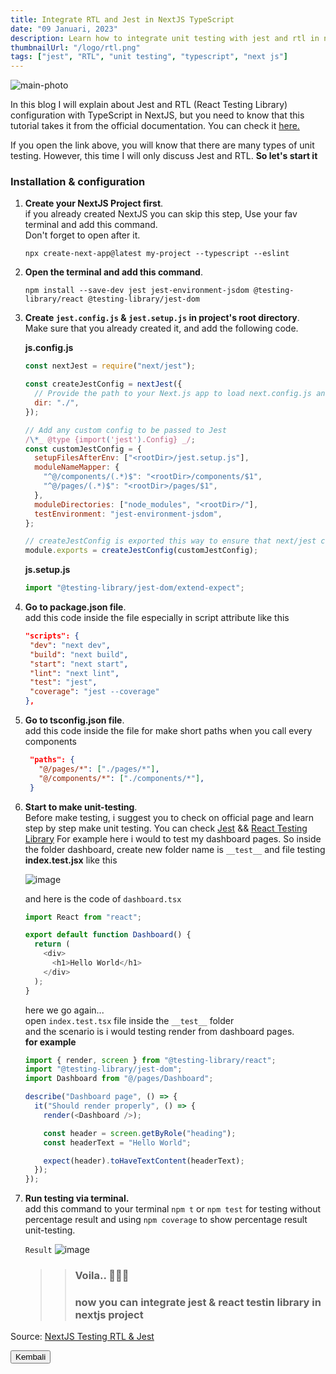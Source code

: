 ```yaml
---
title: Integrate RTL and Jest in NextJS TypeScript
date: "09 Januari, 2023"
description: Learn how to integrate unit testing with jest and rtl in nextjs typescript project
thumbnailUrl: "/logo/rtl.png"
tags: ["jest", "RTL", "unit testing", "typescript", "next js"]
---
```


<Image
  alt="main-photo"
  className="py-4 rounded-xl"
  src="/images/posts/rtl-jest.png"
  height={680}
  width={1280}
  priority
/>

In this blog I will explain about Jest and RTL (React Testing Library) configuration with TypeScript in NextJS, but you need to know that this tutorial takes it from the official documentation. You can check it [here.](https://nextjs.org/docs/testing#setting-up-jest-with-the-rust-compiler)

If you open the link above, you will know that there are many types of unit testing. However, this time I will only discuss Jest and RTL.
**So let's start it**

### Installation & configuration

1. **Create your NextJS Project first**.\
   if you already created NextJS you can skip this step, Use your fav terminal and add this command.\
   Don't forget to open after it.

   `npx create-next-app@latest my-project --typescript --eslint`

2. **Open the terminal and add this command**.

   `npm install --save-dev jest jest-environment-jsdom @testing-library/react @testing-library/jest-dom`

3. **Create `jest.config.js` & `jest.setup.js` in project's root directory**.\
    Make sure that you already created it, and add the following code.

   **js.config.js**

   ```javascript
   const nextJest = require("next/jest");

   const createJestConfig = nextJest({
     // Provide the path to your Next.js app to load next.config.js and .env files in your test environment
     dir: "./",
   });

   // Add any custom config to be passed to Jest
   /\*_ @type {import('jest').Config} _/;
   const customJestConfig = {
     setupFilesAfterEnv: ["<rootDir>/jest.setup.js"],
     moduleNameMapper: {
       "^@/components/(.*)$": "<rootDir>/components/$1",
       "^@/pages/(.*)$": "<rootDir>/pages/$1",
     },
     moduleDirectories: ["node_modules", "<rootDir>/"],
     testEnvironment: "jest-environment-jsdom",
   };

   // createJestConfig is exported this way to ensure that next/jest can load the Next.js config which is async
   module.exports = createJestConfig(customJestConfig);
   ```

   **js.setup.js**

   ```javascript
   import "@testing-library/jest-dom/extend-expect";
   ```

4. **Go to package.json file**.\
    add this code inside the file especially in script attribute like this

   ```json
   "scripts": {
    "dev": "next dev",
    "build": "next build",
    "start": "next start",
    "lint": "next lint",
    "test": "jest",
    "coverage": "jest --coverage"
   },
   ```

5. **Go to tsconfig.json file**.\
    add this code inside the file for make short paths when you call every components

   ```json
    "paths": {
      "@/pages/*": ["./pages/*"],
      "@/components/*": ["./components/*"],
    }
   ```

6. **Start to make unit-testing**.\
    Before make testing, i suggest you to check on official page and learn step by step make unit testing. You can check [Jest](https://jestjs.io/docs/getting-started) && [React Testing Library](https://testing-library.com/docs/react-testing-library/example-intro)
   For example here i would to test my dashboard pages. So inside the folder dashboard, create new folder name is `__test__` and file testing **index.test.jsx** like this

   ![image](https://user-images.githubusercontent.com/79882296/212217632-0211a2f9-ab85-4fff-8ce0-d13043de1465.png)

   and here is the code of `dashboard.tsx`

   ```typescript
   import React from "react";

   export default function Dashboard() {
     return (
       <div>
         <h1>Hello World</h1>
       </div>
     );
   }
   ```

   here we go again...\
    open `index.test.tsx` file inside the `__test__` folder\
    and the scenario is i would testing render from dashboard pages.\
    **for example**

   ```typescript
   import { render, screen } from "@testing-library/react";
   import "@testing-library/jest-dom";
   import Dashboard from "@/pages/Dashboard";

   describe("Dashboard page", () => {
     it("Should render properly", () => {
       render(<Dashboard />);

       const header = screen.getByRole("heading");
       const headerText = "Hello World";

       expect(header).toHaveTextContent(headerText);
     });
   });
   ```

7. **Run testing via terminal.**\
    add this command to your terminal `npm t` or `npm test` for testing without percentage result and using `npm coverage` to show percentage result unit-testing.

   `Result`
   ![image](https://user-images.githubusercontent.com/79882296/212219217-39890b5e-6213-43de-a313-c67b60508581.png)

   > > ### Voila.. 🎉✨🎉
   > >
   > > ### now you can integrate jest & react testin library in nextjs project

Source: [NextJS Testing RTL & Jest](https://nextjs.org/docs/testing#jest-and-react-testing-library)

<div className="mt-24">
  <Button prevPage>Kembali</Button>
</div>
